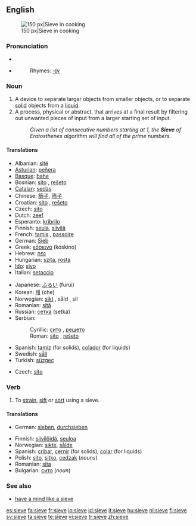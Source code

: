 ==English==
{{wikipedia}}
[[Image:Sieve.jpg|thumb|right|150 px|Sieve in cooking]]
===Pronunciation===
* {{IPA|/sɪv/}}
* {{audio|en-us-sieve.ogg|Audio (US)}}
*: Rhymes: [[Rhymes:English:-ɪv|-ɪv]]

===Noun===
{{en-noun}}

# A device to separate larger objects from smaller objects, or to separate [[solid]] objects from a [[liquid]].
# A process, physical or abstract, that arrives at a final result by filtering out unwanted pieces of input from a larger starting set of input.
#: ''Given a list of consecutive numbers starting at 1, the '''Sieve''' of Eratosthenes algorithm will find all of the prime numbers.''

====Translations====
{{trans-top|device to separate larger objects}}
* Albanian: [[sitë]] {{f}}
* [[Asturian]]: [[peñera]] {{f}}
* [[Basque]]: [[bahe]]
* Bosnian: [[sito]] {{n}}, [[rešeto]] {{n}}
* [[Catalan]]: [[sedàs]] {{m}}
* Chinese: [[篩子]], [[筛子]]
* Croatian: [[sito]] {{n}}, [[rešeto]] {{n}}
* Czech: [[síto]] {{n}}
* Dutch: [[zeef]] {{f}}
* Esperanto: [[kribrilo]]
* Finnish: [[seula]], [[siivilä]]
* French: [[tamis]] {{m}}, [[passoire]] {{m}}
* German: [[Sieb]] {{n}}
* Greek: [[κόσκινο]] {{n}} (kóskino)
* Hebrew: [[נפה]] {{f}}
* Hungarian: [[szita]], [[rosta]]
* [[Ido]]: [[sivo]]
* Italian: [[setaccio]] {{m}}
{{trans-mid}}
* Japanese: [[ふるい]] (furui)
* Korean: [[체]] (che)
* Norwegian: [[sikt]] {{c}}, såld {{c}}, sil
* Romanian: [[sită]] {{f}}
* Russian: [[сетка]] {{f}} (setka)
* Serbian:
*: Cyrillic: [[сито]] {{n}}, [[решето]] {{n}}
*: Roman: [[sito]] {{n}}, [[rešeto]] {{n}}
* Spanish: [[tamiz]] {{m}} (for solids), [[colador]] {{m}} (for liquids)
* Swedish: [[såll]]
* Turkish: [[süzgeç]]
{{trans-bottom}}

{{trans-top|process, physical or abstract}}
* Czech: [[síto]] {{n}}
{{trans-mid}}
{{trans-bottom}}

===Verb===
{{en-verb|siev|ing}}

# To [[strain]], [[sift]] or [[sort]] using a sieve.

====Translations====
{{trans-top|to strain, sift or sort using a sieve}}
*German: [[sieben]], [[durchsieben]]
{{trans-mid}}
{{trans-bottom}}

{{checktrans-top}}
* Finnish: [[siivilöidä]], [[seuloa]]
* Norwegian: [[sikte]], [[sålde]]
* Spanish: [[cribar]], [[cernir]] (for solids), [[colar]] (for liquids)
* Polish: [[sito]], [[sitko]], [[cedzak]] (''nouns'')
* Romanian: [[sita]]
* Bulgarian: [[сито]] (''noun'')
{{trans-bottom}}

===See also===
* [[have a mind like a sieve]]

[[es:sieve]]
[[fa:sieve]]
[[fr:sieve]]
[[io:sieve]]
[[id:sieve]]
[[it:sieve]]
[[hu:sieve]]
[[nl:sieve]]
[[fi:sieve]]
[[sv:sieve]]
[[ta:sieve]]
[[te:sieve]]
[[vi:sieve]]
[[tr:sieve]]
[[zh:sieve]]